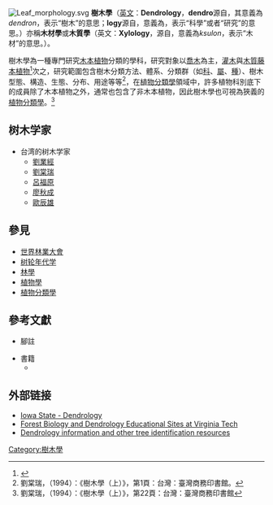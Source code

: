 [[File:Leaf_morphology.svg|thumb]]
{{Annotated image 4
| caption =木材辨別樣本
| header =
| alt =
| image = 16 wood samples.jpg
| align = right
| image-width = 350
| width = 350
| height = 431
| annot-font-size = 10
| annot-color = 
| annot-text-align =
| annotations =
{{Annotation|10|90|[[松屬|松]]}}
{{Annotation|97|90|[[云杉属|云杉]]}}
{{Annotation|184|90|[[落叶松属|落叶松]]}}
{{Annotation|270|90|[[刺柏属|刺柏]]}}

{{Annotation|10|197|[[杨属|杨树]]}}
{{Annotation|97|197|[[鹅耳枥属|鹅耳枥]]}}
{{Annotation|184|197|[[桦木属|桦木]]}}
{{Annotation|270|197|[[桤木属|桤木]]}}

{{Annotation|10|304|[[Beech|Beech]]}}
{{Annotation|97|304|[[Oak|Oak]]}}
{{Annotation|184|304|[[Elm|Elm]]}}
{{Annotation|270|304|[[Prunus_avium|Cherry]]}}

{{Annotation|10|411|[[Pyrus_communis|Pear]]}}
{{Annotation|97|411|[[Maple|Maple]]}}
{{Annotation|184|411|[[Tilia_cordata|Linden]]}}
{{Annotation|270|411|[[Fraxinus_excelsior|Ash]]}}
}}
'''樹木學'''（[[英文|英文]]：'''Dendrology'''，'''dendro'''源自{{lang-grc|δένδρον}}，其意義為''dendron''，表示“樹木”的意思；'''logy'''源自{{lang-grc|-λογία}}，意義為''{{link-en|-logia|-logy}}''，表示“科學”或者“研究”的意思。）亦稱'''木材學'''或'''木質學'''（英文：'''Xylology'''，源自{{lang-grc|ξύλον}}，意義為''ksulon''，表示“木材”的意思。）。

樹木學為一種專門研究[[木本植物|木本植物]]分類的學科，研究對象以[[喬木|喬木]]為主，[[灌木|灌木]]與[[藤本植物|木質藤本植物]]<ref>{{cite web |url=http://terms.naer.edu.tw/detail/1119471/?index=5 |title=條目名稱翻譯 |location=台灣 |publisher=國家教育研究院 |access-date=2014-04-25 |archive-date=2019-06-09 |archive-url=https://web.archive.org/web/20190609074205/http://terms.naer.edu.tw/detail/1119471/?index=5 |dead-url=no }}</ref>次之，研究範圍包含樹木分類方法、體系、分類群（如[[科_(生物)|科]]、[[屬_(生物)|屬]]、[[物種|種]]）、樹木型態、構造、生態、分布、用途等等<ref>劉棠瑞，（1994）：《樹木學（上）》，第1頁：台灣：臺灣商務印書館。</ref>，在[[植物分類學|植物分類學]]領域中，許多植物科別底下的成員除了木本植物之外，通常也包含了非木本植物，因此樹木學也可視為狹義的[[植物分類學|植物分類學]]。<ref>劉棠瑞，（1994）：《樹木學（上）》，第22頁：台灣：臺灣商務印書館</ref>

==树木学家==
*台湾的树木学家
**[[劉業經|劉業經]]
**[[劉棠瑞|劉棠瑞]]
**[[呂福原|呂福原]]
**[[廖秋成|廖秋成]]
**[[歐辰雄|歐辰雄]]

==參見== 
{{Portal box|生态|生物学|植物}}
*[[世界林業大會|世界林業大會]]
*[[树轮年代学|树轮年代学]]
*[[林學|林學]]
*[[植物學|植物學]]
*[[植物分類學|植物分類學]]

==參考文獻==
*腳註
{{reflist}}
*書籍
**{{Cite book |author=劉棠瑞 |title=《樹木學（上）》 |location=台灣 |publisher=臺灣商務印書館 |date=1994-07-01 |ISBN=9789570509267 |accessdate=2014-04-24 |language=zh-tw }}

==外部链接==
{{wiktionary|dendrology|xylology}}
*[http://www.public.iastate.edu/~bot356/ Iowa State - Dendrology] {{Wayback|url=http://www.public.iastate.edu/~bot356/ |date=20170225023627 }}
*[https://web.archive.org/web/20060126085743/http://www.cnr.vt.edu/dendro/ Forest Biology and Dendrology Educational Sites at Virginia Tech]
*[http://www.tree-identification.com/dendrology.html Dendrology information and other tree identification resources] {{Wayback|url=http://www.tree-identification.com/dendrology.html |date=20201203140714 }}

{{林业}}
{{植物学}}

[[Category:樹木學|Category:樹木學]]